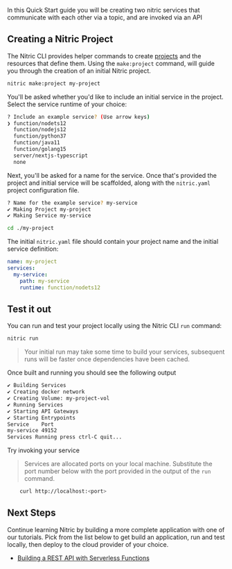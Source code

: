 In this Quick Start guide you will be creating two nitric services that communicate with each other via a topic, and are invoked via an API

## Creating a Nitric Project

The Nitric CLI provides helper commands to create [projects](./projects) and the resources that define them. Using the `make:project` command, will guide you through the creation of an initial Nitric project.

```bash
nitric make:project my-project
```

You'll be asked whether you'd like to include an initial service in the project. Select the service runtime of your choice:

```bash
? Include an example service? (Use arrow keys)
❯ function/nodets12
  function/nodejs12
  function/python37
  function/java11
  function/golang15
  server/nextjs-typescript
  none
```

Next, you'll be asked for a name for the service. Once that's provided the project and initial service will be scaffolded, along with the `nitric.yaml` project configuration file.

```bash
? Name for the example service? my-service
✔ Making Project my-project
✔ Making Service my-service

cd ./my-project
```

The initial `nitric.yaml` file should contain your project name and the initial service definition:

```yaml
name: my-project
services:
  my-service:
    path: my-service
    runtime: function/nodets12
```

## Test it out

You can run and test your project locally using the Nitric CLI `run` command:

```bash
nitric run
```

> Your initial run may take some time to build your services, subsequent runs will be faster once dependencies have been cached.

Once built and running you should see the following output

```bash
✔ Building Services
✔ Creating docker network
✔ Creating Volume: my-project-vol
✔ Running Services
✔ Starting API Gateways
✔ Starting Entrypoints
Service    Port
my-service 49152
Services Running press ctrl-C quit...
```

Try invoking your service

> Services are allocated ports on your local machine. Substitute the port number below with the port provided in the output of the `run` command.

```bash
	curl http://localhost:<port>
```

## Next Steps

Continue learning Nitric by building a more complete application with one of our tutorials. Pick from the list below to get build an application, run and test locally, then deploy to the cloud provider of your choice.

- [Building a REST API with Serverless Functions](./tutorials/rest-api)
